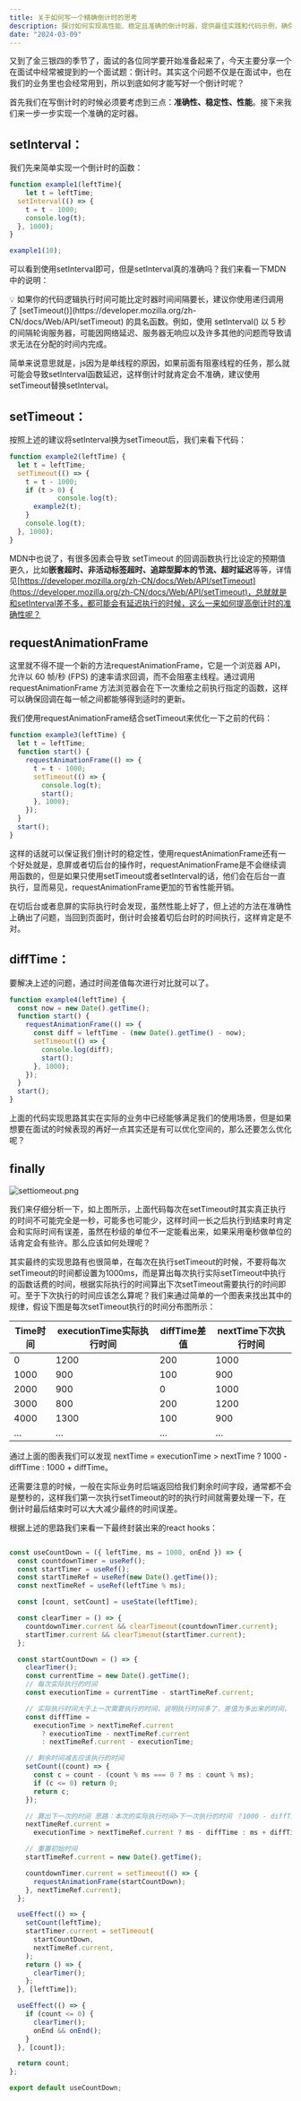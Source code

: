 ```yaml
---
title: 关于如何写一个精确倒计时的思考
description: 探讨如何实现高性能、稳定且准确的倒计时器，提供最佳实践和代码示例，确保倒计时的精确性和效率。
date: "2024-03-09"
---
```



又到了金三银四的季节了，面试的各位同学要开始准备起来了，今天主要分享一个在面试中经常被提到的一个面试题：倒计时。其实这个问题不仅是在面试中，也在我们的业务里也会经常用到，所以到底如何才能写好一个倒计时呢？

首先我们在写倒计时的时候必须要考虑到三点：**准确性、稳定性、性能**。接下来我们来一步一步实现一个准确的定时器。

## setInterval：

我们先来简单实现一个倒计时的函数：

```jsx
function example1(leftTime){
	let t = leftTime;
  setInterval(() => {
    t = t - 1000;
    console.log(t);
  }, 1000);
}

example1(10);
```

可以看到使用setInterval即可，但是setInterval真的准确吗？我们来看一下MDN中的说明：

<aside>
💡 如果你的代码逻辑执行时间可能比定时器时间间隔要长，建议你使用递归调用了 [setTimeout()](https://developer.mozilla.org/zh-CN/docs/Web/API/setTimeout) 的具名函数。例如，使用 setInterval() 以 5 秒的间隔轮询服务器，可能因网络延迟、服务器无响应以及许多其他的问题而导致请求无法在分配的时间内完成。

</aside>

简单来说意思就是，js因为是单线程的原因，如果前面有阻塞线程的任务，那么就可能会导致setInterval函数延迟，这样倒计时就肯定会不准确，建议使用setTimeout替换setInterval。

## setTimeout：

按照上述的建议将setInterval换为setTimeout后，我们来看下代码：

```jsx
function example2(leftTime) {
  let t = leftTime;
  setTimeout(() => {
    t = t - 1000;
    if (t > 0) {
			console.log(t);
      example2(t);
    }
    console.log(t);
  }, 1000);
}
```

MDN中也说了，有很多因素会导致 setTimeout 的回调函数执行比设定的预期值更久，比如**嵌套超时、非活动标签超时、追踪型脚本的节流、超时延迟**等等，详情见[https://developer.mozilla.org/zh-CN/docs/Web/API/setTimeout](https://developer.mozilla.org/zh-CN/docs/Web/API/setTimeout)，总就就是和setInterval差不多，都可能会有延迟执行的时候，这么一来如何提高倒计时的准确性呢？

## requestAnimationFrame

这里就不得不提一个新的方法requestAnimationFrame，它是一个浏览器 API，允许以 60 帧/秒 (FPS) 的速率请求回调，而不会阻塞主线程。通过调用 requestAnimationFrame 方法浏览器会在下一次重绘之前执行指定的函数，这样可以确保回调在每一帧之间都能够得到适时的更新。

我们使用requestAnimationFrame结合setTimeout来优化一下之前的代码：

```jsx
function example3(leftTime) {
  let t = leftTime;
  function start() {
    requestAnimationFrame(() => {
      t = t - 1000;
      setTimeout(() => {
        console.log(t);
        start();
      }, 1000);
    });
  }
  start();
}
```

这样的话就可以保证我们倒计时的稳定性，使用requestAnimationFrame还有一个好处就是，息屏或者切后台的操作时，requestAnimationFrame是不会继续调用函数的，但是如果只使用setTimeout或者setInterval的话，他们会在后台一直执行，显而易见，requestAnimationFrame更加的节省性能开销。

在切后台或者息屏的实际执行时会发现，虽然性能上好了，但上述的方法在准确性上确出了问题，当回到页面时，倒计时会接着切后台时的时间执行，这样肯定是不对。

## diffTime：

要解决上述的问题，通过时间差值每次进行对比就可以了。

```jsx
function example4(leftTime) {
  const now = new Date().getTime();
  function start() {
    requestAnimationFrame(() => {
      const diff = leftTime - (new Date().getTime() - now);
      setTimeout(() => {
        console.log(diff);
        start();
      }, 1000);
    });
  }
  start();
}

```

上面的代码实现思路其实在实际的业务中已经能够满足我们的使用场景，但是如果想要在面试的时候表现的再好一点其实还是有可以优化空间的，那么还要怎么优化呢？

## finally

![settiomeout.png](/img/settiomeout.png)

我们来仔细分析一下，如上图所示，上面代码每次在setTimeout时其实真正执行的时间不可能完全是一秒，可能多也可能少，这样时间一长之后执行到结束时肯定会和实际时间有误差，虽然在秒级的单位不一定能看出来，如果采用毫秒做单位的话肯定会有些许。那么应该如何处理呢？

其实最终的实现思路有也很简单，在每次在执行setTimeout的时候，不要将每次setTimeout的时间都设置为1000ms，而是算出每次执行实际setTimeout中执行的函数话费的时间，根据实际执行的时间算出下次setTimeout需要执行的时间即可。至于下次执行的时间应该怎么算呢？我们来通过简单的一个图表来找出其中的规律，假设下图是每次setTimeout执行的时间分布图所示：

| Time时间 | executionTime实际执行时间 | diffTime差值 | nextTime下次执行时间 |
| --- | --- | --- | --- |
| 0 | 1200 | 200 | 1000 |
| 1000 | 900 | 100 | 900 |
| 2000 | 900 | 0 | 1000 |
| 3000 | 800 | 200 | 1200 |
| 4000 | 1300 | 100 | 900 |
| … | … | … | … |

通过上面的图表我们可以发现  nextTime = executionTime > nextTime ? 1000 - diffTime : 1000 + diffTime。 

还需要注意的时候，一般在实际业务时后端返回给我们剩余时间字段，通常都不会是整秒的，这样我们第一次执行setTimeout的时的执行时间就需要处理一下，在倒计时最后结束时可以大大减少最终的时间误差。

根据上述的思路我们来看一下最终封装出来的react hooks：

```jsx

const useCountDown = ({ leftTime, ms = 1000, onEnd }) => {
  const countdownTimer = useRef();
  const startTimer = useRef();
  const startTimeRef = useRef(new Date().getTime());
  const nextTimeRef = useRef(leftTime % ms);

  const [count, setCount] = useState(leftTime);

  const clearTimer = () => {
    countdownTimer.current && clearTimeout(countdownTimer.current);
    startTimer.current && clearTimeout(startTimer.current);
  };

  const startCountDown = () => {
    clearTimer();
    const currentTime = new Date().getTime();
    // 每次实际执行的时间
    const executionTime = currentTime - startTimeRef.current;

    // 实际执行时间大于上一次需要执行的时间，说明执行时间多了，差值为多出来的时间，否则为少了的时间
    const diffTime =
      executionTime > nextTimeRef.current
        ? executionTime - nextTimeRef.current
        : nextTimeRef.current - executionTime;

    // 剩余时间减去应该执行的时间
    setCount((count) => {
      const c = count - (count % ms === 0 ? ms : count % ms);
      if (c <= 0) return 0;
      return c;
    });

    // 算出下一次的时间 思路：本次的实际执行时间>下一次执行的时间 ？1000 - diffTime ： 1000 + diffTime；
    nextTimeRef.current =
      executionTime > nextTimeRef.current ? ms - diffTime : ms + diffTime;

    // 重置初始时间
    startTimeRef.current = new Date().getTime();

    countdownTimer.current = setTimeout(() => {
      requestAnimationFrame(startCountDown);
    }, nextTimeRef.current);
  };

  useEffect(() => {
    setCount(leftTime);
    startTimer.current = setTimeout(
      startCountDown,
      nextTimeRef.current,
    );
    return () => {
      clearTimer();
    };
  }, [leftTime]);

  useEffect(() => {
    if (count <= 0) {
      clearTimer();
      onEnd && onEnd();
    }
  }, [count]);

  return count;
};

export default useCountDown;
```